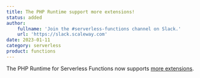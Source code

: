 ```yaml
---
title: The PHP Runtime support more extensions!
status: added
author:
    fullname: 'Join the #serverless-functions channel on Slack.'
    url: 'https://slack.scaleway.com'
date: 2023-01-11
category: serverless
product: functions
---
```


The PHP Runtime for Serverless Functions now supports [more extensions](https://www.scaleway.com/en/docs/serverless/functions/reference-content/functions-runtimes-configuration/).